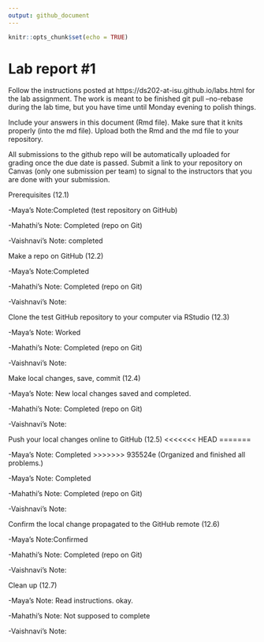 ```yaml
---
output: github_document
---
```


<!-- README.md is generated from README.Rmd. Please edit the README.Rmd file -->


```r
knitr::opts_chunk$set(echo = TRUE)
```

# Lab report #1

Follow the instructions posted at https://ds202-at-isu.github.io/labs.html for the lab assignment. The work is meant to be finished git pull --no-rebase
during the lab time, but you have time until Monday evening to polish things.

Include your answers in this document (Rmd file). Make sure that it knits properly (into the md file). Upload both the Rmd and the md file to your repository.  

All submissions to the github repo will be automatically uploaded for grading once the due date is passed.
Submit a link to your repository on Canvas (only one submission per team) to signal to the instructors that you are done with your submission.


Prerequisites (12.1)

-Maya's Note:Completed (test repository on GitHub)

-Mahathi's Note: Completed (repo on Git)

-Vaishnavi's Note: completed

Make a repo on GitHub (12.2)

-Maya's Note:Completed 

-Mahathi's Note: Completed (repo on Git)

-Vaishnavi's Note:


Clone the test GitHub repository to your computer via RStudio (12.3)

-Maya's Note: Worked

-Mahathi's Note: Completed (repo on Git)

-Vaishnavi's Note:


Make local changes, save, commit (12.4)

-Maya's Note: New local changes saved and completed.

-Mahathi's Note: Completed (repo on Git)

-Vaishnavi's Note:


Push your local changes online to GitHub (12.5)
<<<<<<< HEAD
=======

-Maya's Note: Completed
>>>>>>> 935524e (Organized and finished all problems.)

-Maya's Note: Completed
 
-Mahathi's Note: Completed (repo on Git)

-Vaishnavi's Note:


Confirm the local change propagated to the GitHub remote (12.6)

-Maya's Note:Confirmed 

-Mahathi's Note: Completed (repo on Git)

-Vaishnavi's Note:


Clean up (12.7)

-Maya's Note: Read instructions. okay.

-Mahathi's Note: Not supposed to complete

-Vaishnavi's Note:



